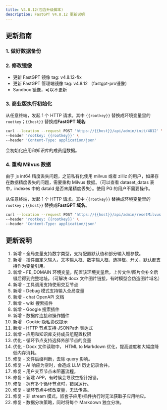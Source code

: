 ```yaml
---
title: V4.8.12(包含升级脚本)
description: FastGPT V4.8.12 更新说明
---
```


## 更新指南

### 1. 做好数据备份

### 2. 修改镜像

- 更新 FastGPT 镜像 tag: v4.8.12-fix
- 更新 FastGPT 管理端镜像 tag: v4.8.12 （fastgpt-pro镜像）
- Sandbox 镜像，可以不更新


### 3. 商业版执行初始化

从任意终端，发起 1 个 HTTP 请求。其中 `{{rootkey}}` 替换成环境变量里的 `rootkey`；`{{host}}` 替换成**FastGPT 域名**:

```bash
curl --location --request POST 'https://{{host}}/api/admin/init/4812' \
--header 'rootkey: {{rootkey}}' \
--header 'Content-Type: application/json'
```

会初始化应用和知识库的成员组数据。

### 4. 重构 Milvus 数据

由于 js int64 精度丢失问题，之前私有化使用 milvus 或者 zilliz 的用户，如果存在数据精度丢失的问题，需要重构 Milvus 数据。（可以查看 dataset_datas 表中，indexes 中的 dataId 是否末尾精度丢失）。使用 PG 的用户不需要操作。

从任意终端，发起 1 个 HTTP 请求。其中 `{{rootkey}}` 替换成环境变量里的 `rootkey`；`{{host}}` 替换成**FastGPT 域名**。

```bash
curl --location --request POST 'https://{{host}}/api/admin/resetMilvus' \
--header 'rootkey: {{rootkey}}' \
--header 'Content-Type: application/json'
```

## 更新说明

1. 新增 - 全局变量支持数字类型，支持配置默认值和部分输入框参数。
2. 新增 - 插件自定义输入，文本输入框、数字输入框、选择框、开关，默认都支持作为变量引用。
3. 新增 - FE_DOMAIN 环境变量，配置该环境变量后，上传文件/图片会补全后缀后得到完整地址。（可解决 docx 文件图片链接，有时模型会伪造图片域名）
4. 新增 - 工具调用支持使用交互节点
5. 新增 - Debug 模式支持输入全局变量
6. 新增 - chat OpenAPI 文档
7. 新增 - wiki 搜索插件
8. 新增 - Google 搜索插件
9. 新增 - 数据库连接和操作插件
10. 新增 - Cookie 隐私协议提示
11. 新增 - HTTP 节点支持 JSONPath 表达式
12. 新增 - 应用和知识库支持成员组配置权限
13. 优化 - 循环节点支持选择外部节点的变量
14. 优化 - Docx 文件读取中， HTML to Markdown 优化，提高速度和大幅度降低内存消耗。
15. 修复 - 文件后缀判断，去除 query 影响。
16. 修复 - AI 响应为空时，会造成 LLM  历史记录合并。
17. 修复 - 用户交互节点未阻塞流程。
18. 修复 - 新建 APP，有时候会导致空指针报错。
19. 修复 - 拥有多个循环节点时，错误运行。
20. 修复 - 循环节点中修改变量，无法传递。
21. 修复 - 非 stream 模式，嵌套子应用/插件执行时无法获取子应用响应。
22. 修复 - 数据分块策略，同时将每个 Markdown 独立分块。 
